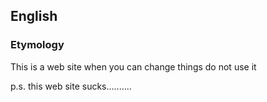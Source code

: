 ==English==

===Etymology===
{{suffix|absorb|ability}}
This is a web site when you can change things do not use it


p.s. this web site sucks..........
